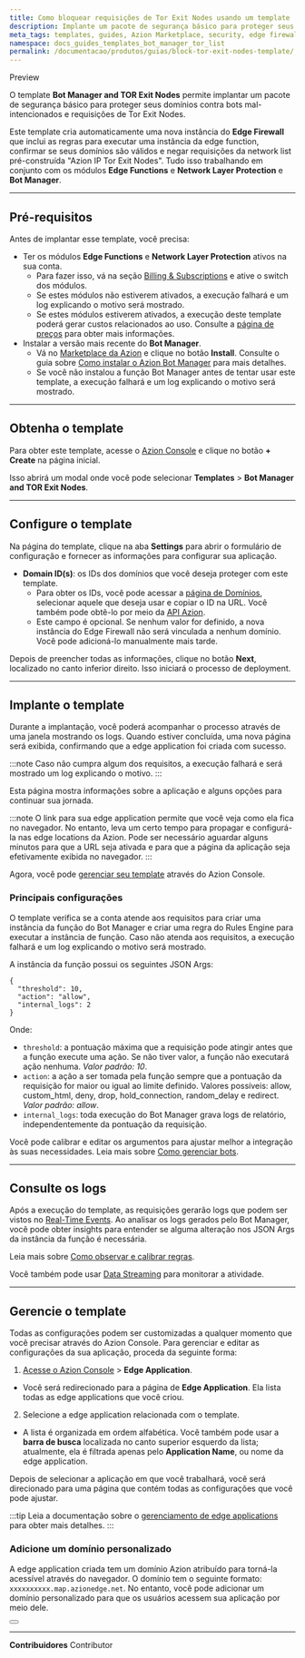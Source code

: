 ```yaml
---
title: Como bloquear requisições de Tor Exit Nodes usando um template
description: Implante um pacote de segurança básico para proteger seus domínios contra bots mal-intencionados e requisições de Tor Exit Nodes
meta_tags: templates, guides, Azion Marketplace, security, edge firewall
namespace: docs_guides_templates_bot_manager_tor_list
permalink: /documentacao/produtos/guias/block-tor-exit-nodes-template/
---
```



<Badge variant="accent">
Preview
</Badge>

O template **Bot Manager and TOR Exit Nodes** permite implantar um pacote de segurança básico para proteger seus domínios contra bots mal-intencionados e requisições de Tor Exit Nodes.

Este template cria automaticamente uma nova instância do **Edge Firewall** que inclui as regras para executar uma instância da edge function, confirmar se seus domínios são válidos e negar requisições da network list pré-construída "Azion IP Tor Exit Nodes". Tudo isso trabalhando em conjunto com os módulos **Edge Functions** e **Network Layer Protection** e **Bot Manager**.

---

## Pré-requisitos

Antes de implantar esse template, você precisa:

- Ter os módulos **Edge Functions** e **Network Layer Protection** ativos na sua conta.
    - Para fazer isso, vá na seção [Billing & Subscriptions](https://manager.azion.com/billing-subscriptions/subscriptions?active_tab=subscriptions) e ative o switch dos módulos.
    - Se estes módulos não estiverem ativados, a execução falhará e um log explicando o motivo será mostrado.
    - Se estes módulos estiverem ativados, a execução deste template poderá gerar custos relacionados ao uso. Consulte a [página de preços](https://www.azion.com/pt-br/precos/) para obter mais informações.
- Instalar a versão mais recente do **Bot Manager**.
    - Vá no [Marketplace da Azion](https://console.azion.com/marketplace) e clique no botão **Install**. Consulte o guia sobre [Como instalar o Azion Bot Manager](/pt-br/documentacao/produtos/guias/bot-manager/) para mais detalhes.
    - Se você não instalou a função Bot Manager antes de tentar usar este template, a execução falhará e um log explicando o motivo será mostrado.

---

## Obtenha o template

Para obter este template, acesse o [Azion Console](https://console.azion.com/) e clique no botão **+ Create** na página inicial.

Isso abrirá um modal onde você pode selecionar **Templates** > **Bot Manager and TOR Exit Nodes**.

---

## Configure o template

Na página do template, clique na aba **Settings** para abrir o formulário de configuração e fornecer as informações para configurar sua aplicação.

- **Domain ID(s)**: os IDs dos domínios que você deseja proteger com este template.
    - Para obter os IDs, você pode acessar a [página de Domínios](https://console.azion.com/domains), selecionar aquele que deseja usar e copiar o ID na URL. Você também pode obtê-lo por meio da [API Azion](https://api.azion.com/#2249fba0-08da-47d5-8b26-f7adbe586f95).
    - Este campo é opcional. Se nenhum valor for definido, a nova instância do Edge Firewall não será vinculada a nenhum domínio. Você pode adicioná-lo manualmente mais tarde.

Depois de preencher todas as informações, clique no botão **Next**, localizado no canto inferior direito. Isso iniciará o processo de deployment.

---

## Implante o template

Durante a implantação, você poderá acompanhar o processo através de uma janela mostrando os logs. Quando estiver concluída, uma nova página será exibida, confirmando que a edge application foi criada com sucesso.

:::note
Caso não cumpra algum dos requisitos, a execução falhará e será mostrado um log explicando o motivo.
:::

Esta página mostra informações sobre a aplicação e alguns opções para continuar sua jornada.

:::note
O link para sua edge application permite que você veja como ela fica no navegador. No entanto, leva um certo tempo para propagar e configurá-la nas edge locations da Azion. Pode ser necessário aguardar alguns minutos para que a URL seja ativada e para que a página da aplicação seja efetivamente exibida no navegador.
:::

Agora, você pode [gerenciar seu template](#gerencie-o-template) através do Azion Console.

### Principais configurações

O template verifica se a conta atende aos requisitos para criar uma instância da função do Bot Manager e criar uma regra do Rules Engine para executar a instância de função. Caso não atenda aos requisitos, a execução falhará e um log explicando o motivo será mostrado.

A instância da função possui os seguintes JSON Args:

```
{
  "threshold": 10,
  "action": "allow",
  "internal_logs": 2
}
```

Onde:

- `threshold`: a pontuação máxima que a requisição pode atingir antes que a função execute uma ação. Se não tiver valor, a função não executará ação nenhuma. *Valor padrão: 10*.
- `action`: a ação a ser tomada pela função sempre que a pontuação da requisição for maior ou igual ao limite definido. Valores possíveis: allow, custom_html, deny, drop, hold_connection, random_delay e redirect. *Valor padrão: allow*.
- `internal_logs`: toda execução do Bot Manager grava logs de relatório, independentemente da pontuação da requisição.

Você pode calibrar e editar os argumentos para ajustar melhor a integração às suas necessidades. Leia mais sobre [Como gerenciar bots](/pt-br/documentacao/produtos/guias/secure/gerenciar-bots/).

---

## Consulte os logs

Após a execução do template, as requisições gerarão logs que podem ser vistos no [Real-Time Events](/pt/documentation/products/observe/real-time-events/). Ao analisar os logs gerados pelo Bot Manager, você pode obter insights para entender se alguma alteração nos JSON Args da instância da função é necessária.

Leia mais sobre [Como observar e calibrar regras](/pt-br/documentacao/produtos/guias/secure/gerenciar-bots/#usar-real-time-events-para-observar-e-calibrar-regras).

Você também pode usar [Data Streaming](/pt-br/documentacao/produtos/observe/data-streaming/) para monitorar a atividade.

---

## Gerencie o template

Todas as configurações podem ser customizadas a qualquer momento que você precisar através do Azion Console. Para gerenciar e editar as configurações da sua aplicação, proceda da seguinte forma:

1. [Acesse o Azion Console](https://console.azion.com/) > **Edge Application**.
- Você será redirecionado para a página de **Edge Application**. Ela lista todas as edge applications que você criou.
2. Selecione a edge application relacionada com o template.
- A lista é organizada em ordem alfabética. Você também pode usar a **barra de busca** localizada no canto superior esquerdo da lista; atualmente, ela é filtrada apenas pelo **Application Name**, ou nome da edge application.

Depois de selecionar a aplicação em que você trabalhará, você será direcionado para uma página que contém todas as configurações que você pode ajustar.

:::tip
Leia a documentação sobre o [gerenciamento de edge applications](/pt-br/documentacao/produtos/edge-application/primeiros-passos/) para obter mais detalhes.
:::

### Adicione um domínio personalizado

A edge application criada tem um domínio Azion atribuído para torná-la acessível através do navegador. O domínio tem o seguinte formato: `xxxxxxxxxx.map.azionedge.net`. No entanto, você pode adicionar um domínio personalizado para que os usuários acessem sua aplicação por meio dele.


<Button href="/pt-br/documentacao/produtos/edge-application/domains/" text="saiba mais sobre domínios" variant="secondary">

</Button>

---


**Contribuidores** <ContributorList>Contributor</ContributorList>
